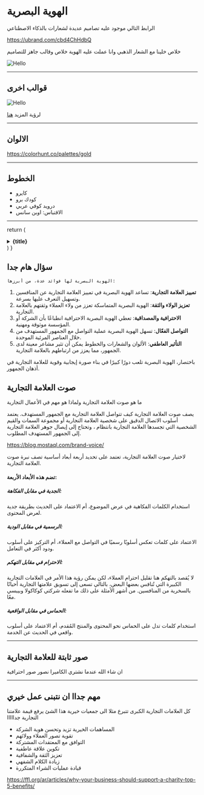 # الهوية البصرية

الرابط التالي موجود عليه تصاميم عديدة لشعارات بالذكاء الاصطناعي

https://ubrand.com/cbd4ChHdbQ

خلاص خلينا مع الشعار الذهبي وانا عملت عليه الهوية خلاص وقالب جاهز للتصاميم



<Image src="/imgs/Standard template for social media posts.png" alt="Hello" width={500} height={500} />

---

## قوالب اخرى

<Image src="/imgs/alfares-est.png" alt="Hello" width={500} height={500} />    

لرؤية المزيد [هنا](/new-product-arrival)

---


## الالوان

https://colorhunt.co/palettes/gold


---

## الخطوط

- كايرو
- كودك برو
- درويد كوفي عربي
- الاقتباس: اوبن سانس

---

  return (
    <details
      closed
      className="last-of-type:mb-0 rounded-lg bg-neutral-50 dark:bg-neutral-800 p-2 mt-4"
    >
      <summary>
        <strong className="text-lg">{title}</strong>
      </summary>
      <div className="nx-p-2">{children}</div>
    </details>
  )
}

## سؤال هام جدا

<FAQBox title="ما فائدة الهوية البصرية؟">

    الهوية البصرية لها فوائد عدة، من أبرزها:

1. **تمييز العلامة التجارية**: تساعد الهوية البصرية في تمييز العلامة التجارية عن المنافسين وتسهيل التعرف عليها بسرعة.
2. **تعزيز الولاء والثقة**: الهوية البصرية المتماسكة تعزز من ولاء العملاء وثقتهم بالعلامة التجارية.
3. **الاحترافية والمصداقية**: تعطي الهوية البصرية الاحترافية انطباعًا بأن الشركة أو المؤسسة موثوقة ومهنية.
4. **التواصل الفعّال**: تسهل الهوية البصرية عملية التواصل مع الجمهور المستهدف من خلال العناصر المرئية الموحدة.
5. **التأثير العاطفي**: الألوان والشعارات والخطوط يمكن أن تثير مشاعر معينة لدى الجمهور، مما يعزز من ارتباطهم بالعلامة التجارية.

باختصار، الهوية البصرية تلعب دورًا كبيرًا في بناء صورة إيجابية وقوية للعلامة التجارية في أذهان الجمهور.


</FAQBox>


## صوت العلامة التجارية

ما هو صوت العلامة التجارية ولماذا هو مهم في الأعمال التجارية

يصف صوت العلامة التجارية كيف تتواصل العلامة التجارية مع الجمهور المستهدف. يعتمد أسلوب الاتصال الدقيق على شخصية العلامة التجارية أو مجموعة السمات والقيم الشخصية التي تجسدها العلامة التجارية بانتظام ، وتحتاج إلى إيصال جوهر العلامة التجارية إلى الجمهور المستهدف المطلوب.

https://blog.mostaql.com/brand-voice/

لاختيار صوت العلامة التجارية، تعتمد على تحديد أربعة أبعاد أساسية تصف نبرة صوت العلامة التجارية.
 
#### تضم هذه الأبعاد الأربعة:


##### الجدية في مقابل الفكاهة:
 
 استخدام الكلمات الفكاهية في عرض الموضوع، أم الاعتماد على الحديث بطريقة جدية لعرض المحتوى.

##### الرسمية في مقابل الودية:

 الاعتماد على كلمات تعكس أسلوبًا رسميًا في التواصل مع العملاء، أم التركيز على أسلوب ودود أكثر في التعامل.

##### الاحترام في مقابل التهكم:

 لا يُقصد بالتهكم هنا تقليل احترام العملاء، لكن يمكن رؤية هذا الأمر في العلامات التجارية الكبيرة التي تُنافس بعضها البعض، بالتالي تسعى إلى تسويق علامتها التجارية أحيانًا بالسخرية من المنافسين. من أشهر الأمثلة على ذلك ما تفعله شركتي كوكاكولا وبيبسي معًا.

##### الحماس في مقابل الواقعية:

 استخدام كلمات تدل على الحماس نحو المحتوى والمنتج المُقدم، أم الاعتماد على أسلوب واقعي في الحديث عن الخدمة.

---

## صور ثابتة للعلامة التجارية

ان شاء الله عندما نشتري الكاميرا نصور صور احترافية

---

## مهم جداا ان نتبنى عمل خيري 

كل العلامات التجارية الكبرى تتبرع مثلا الى جمعيات خيرية هذا الشئ يرفع قيمة علامتنا التجارية جدااااا

- المساهمات الخيرية تزيد وتحسن هوية الشركة
- تقوية تصور العملاء وولائهم
- التوافق مع المعتقدات المشتركة
- تكوين علاقة عاطفية
- تعزيز الثقة والشفافية
- زيادة الكلام الشفهي
- قيادة عمليات الشراء المتكررة

https://ffl.org/ar/articles/why-your-business-should-support-a-charity-top-5-benefits/
